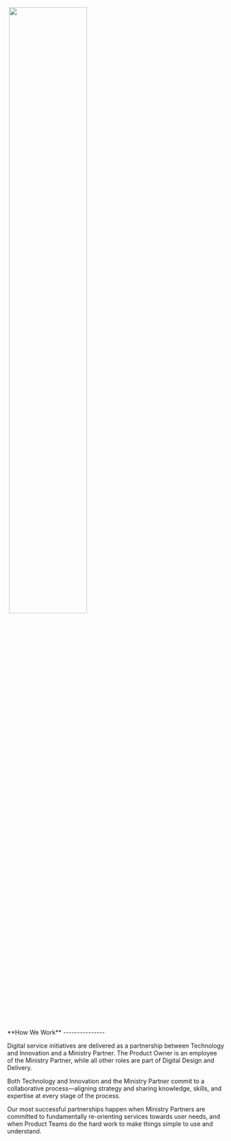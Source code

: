 

 <GoAGrid minChildWidth="30ch">
        <div style="position: relative; padding-bottom:5%; padding-top:10%">
            <noscript><img src={Playbook_team_1} alt="" /></noscript>
            <img
              style="width:60%;height:60%"
              src={Playbook_team_1}
              alt=""
            />
          </div>
          <div>
**<span style="color:  var(--goa-color-brand-dark);">How We Work</span>**
---------------

Digital service initiatives are delivered as a partnership between Technology and Innovation and a Ministry Partner. The Product Owner is an employee of the Ministry Partner, while all other roles are part of Digital Design and Delivery.

Both Technology and Innovation and the Ministry Partner commit to a collaborative process—aligning strategy and sharing knowledge, skills, and expertise at every stage of the process.

Our most successful partnerships happen when Ministry Partners are committed to fundamentally re-orienting services towards user needs, and when Product Teams do the hard work to make things simple to use and understand.
</div>
</GoAGrid> 